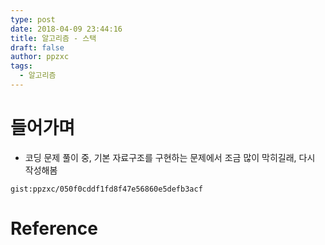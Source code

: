 ```yaml
---
type: post
date: 2018-04-09 23:44:16
title: 알고리즘 - 스택
draft: false
author: ppzxc
tags:
  - 알고리즘
---
```


# 들어가며

- 코딩 문제 풀이 중, 기본 자료구조를 구현하는 문제에서 조금 많이 막히길래, 다시 작성해봄

`gist:ppzxc/050f0cddf1fd8f47e56860e5defb3acf`

# Reference
